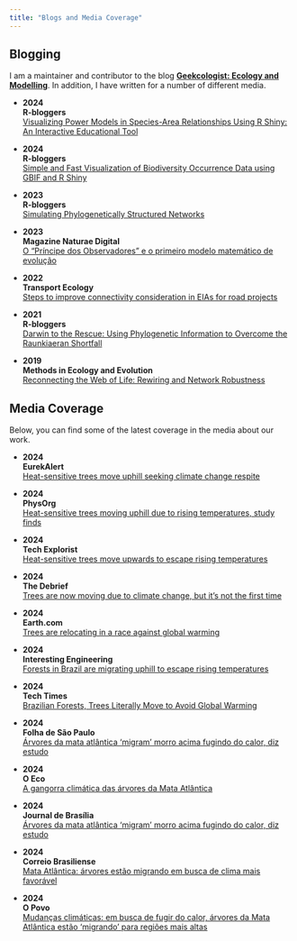 ```yaml
---
title: "Blogs and Media Coverage"
---
```


## Blogging

I am a maintainer and contributor to the blog **[Geekcologist: Ecology and Modelling](https://geekcologist.wordpress.com)**. In addition, I have written for a number of different media.  

- **2024**  
  **R-bloggers**  
  [Visualizing Power Models in Species-Area Relationships Using R Shiny: An Interactive Educational Tool](https://www.r-bloggers.com/2024/04/visualizing-power-models-in-species-area-relationships-using-r-shiny-an-interactive-educational-tool/)

- **2024**  
  **R-bloggers**  
  [Simple and Fast Visualization of Biodiversity Occurrence Data using GBIF and R Shiny](https://www.r-bloggers.com/2024/04/simple-and-fast-visualization-of-biodiversity-occurrence-data-using-gbif-and-r-shiny/)

- **2023**  
  **R-bloggers**  
  [Simulating Phylogenetically Structured Networks](https://www.r-bloggers.com/2023/11/simulating-phylogenetically-structured-networks/)

- **2023**  
  **Magazine Naturae Digital**  
  [O “Príncipe dos Observadores” e o primeiro modelo matemático de evolução](https://naturaemuseubiodiv.wordpress.com/2023/12/13/o-principe-dos-observadores-e-o-primeiro-modelo-matematico-de-evolucao/)

- **2022**  
  **Transport Ecology**  
  [Steps to improve connectivity consideration in EIAs for road projects](https://transportecology.info/research/connectivity-importance-in-eias)

- **2021**  
  **R-bloggers**  
  [Darwin to the Rescue: Using Phylogenetic Information to Overcome the Raunkiaeran Shortfall](https://www.r-bloggers.com/2021/11/darwin-to-the-rescue-using-phylogenetic-information-to-overcome-the-raunkiaeran-shortfall/)

- **2019**  
  **Methods in Ecology and Evolution**  
  [Reconnecting the Web of Life: Rewiring and Network Robustness](https://methodsblog.com/2019/10/21/rewiring-network-robustness-en/)

## Media Coverage

Below, you can find some of the latest coverage in the media about our work.

- **2024**  
  **EurekAlert**  
  [Heat-sensitive trees move uphill seeking climate change respite](https://www.eurekalert.org/news-releases/1052114)

- **2024**  
  **PhysOrg**  
  [Heat-sensitive trees moving uphill due to rising temperatures, study finds](https://phys.org/news/2024-07-sensitive-trees-uphill-due-temperatures.html)

- **2024**  
  **Tech Explorist**  
  [Heat-sensitive trees move upwards to escape rising temperatures](https://www.techexplorist.com/heat-sensitive-trees-move-upwards-escape-rising-temperatures/86436/)

- **2024**  
  **The Debrief**  
  [Trees are now moving due to climate change, but it’s not the first time](https://thedebrief.org/trees-are-now-moving-due-to-climate-change-but-its-not-the-first-time/?fbclid=IwZXh0bgNhZW0CMTEAAR1uLMccB1G-qaxwzBn8uHTRGXOMSBCOMRSR0EJg-i3aIbUQyonkHZ3zn7o_aem_9DWPZ3EsGFUBCah8y29L4Q)

- **2024**  
  **Earth.com**  
  [Trees are relocating in a race against global warming](https://www.earth.com/news/trees-are-relocating-in-a-race-against-global-warming/)

- **2024**  
  **Interesting Engineering**  
  [Forests in Brazil are migrating uphill to escape rising temperatures](https://interestingengineering.com/science/forests-in-brazil-are-migrating-uphill-to-escape-rising-temperatures)

- **2024**  
  **Tech Times**  
  [Brazilian Forests, Trees Literally Move to Avoid Global Warming](https://www.techtimes.com/articles/306838/20240724/brazilian-forests-trees-literally-move-avoid-global-warming.htm)

- **2024**  
  **Folha de São Paulo**  
  [Árvores da mata atlântica ‘migram’ morro acima fugindo do calor, diz estudo](https://www1.folha.uol.com.br/folha-social-mais/2024/07/arvores-da-mata-atlantica-migram-morro-acima-fugindo-do-calor-diz-estudo.shtml?utm_source=twitter&utm_medium=social&utm_campaign=twfolha&s=08)

- **2024**  
  **O Eco**  
  [A gangorra climática das árvores da Mata Atlântica](https://oeco.org.br/salada-verde/a-gangorra-climatica-das-arvores-da-mata-atlantica/?fbclid=IwZXh0bgNhZW0CMTEAAR1Hp-oxYDwStHj0pRMnNRBDK00dBsO3Z_VrrjkTDGMMTy96BgTZSITtn1o_aem_9WfJ1QVrUKgO8e5H-XFVQg)

- **2024**  
  **Journal de Brasília**  
  [Árvores da mata atlântica ‘migram’ morro acima fugindo do calor, diz estudo](https://jornaldebrasilia.com.br/noticias/mundo/arvores-da-mata-atlantica-migram-morro-acima-fugindo-do-calor-diz-estudo/)

- **2024**  
  **Correio Brasiliense**  
  [Mata Atlântica: árvores estão migrando em busca de clima mais favorável](https://www.correiobraziliense.com.br/ciencia-e-saude/2024/07/6904652-mata-atlantica-arvores-estao-migrando-em-busca-de-clima-mais-favoravel.html)

- **2024**  
  **O Povo**  
  [Mudanças climáticas: em busca de fugir do calor, árvores da Mata Atlântica estão ‘migrando’ para regiões mais altas](https://www.opovo.com.br/noticias/brasil/2024/07/24/mudancas-climaticas-em-busca-de-fugir-do-calor-arvores-da-mata-atlantica-estao-migrando-para-regioes-mais-altas.html)